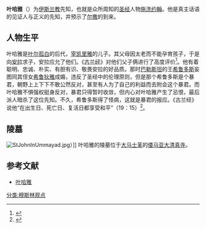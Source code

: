 {{islam}}
'''叶哈雅'''（{{lang-ar|يحيى بن زكريا}}）为[[伊斯兰教|伊斯兰教]]先知，也就是众所周知的[[圣经|圣经]]人物[[施洗约翰|施洗约翰]]。他是真主话语的见证人与正义的先知，并预示了[[尔撒|尔撒]]的到来。
{{infobox_person
|前缀尊称 = [[先知|先知]]
|姓名 = 叶哈雅·伊本·宰凯里雅<br/>{{lang|ar|يحيى بن زكريا}}
|图像 = Prophet Yahya Name.svg
|图像说明 = 先知叶哈雅之名的阿拉伯书法
|出生地 = [[巴勒斯坦|巴勒斯坦]]
|墓地 = [[倭马亚大清真寺|倭马亚大清真寺]],[[大马士革|大马士革]],[[叙利亚|叙利亚]]
|前任 = 先知[[宰凯里雅|宰凯里雅]]
|继任 = 使者[[尔撒|尔撒]]
|民族 = [[以色列人|以色列人]]
|亲属 = 父：[[宰凯里雅|宰凯里雅]]<br/>母：[[以利沙伯|以利沙伯]]

|信仰 = [[伊斯兰教|伊斯兰教]]
}}

==人物生平==
叶哈雅是[[叶尔孤白|叶尔孤白]]的后代，[[宰凯里雅|宰凯里雅]]的儿子。其父母因太老而不能孕育孩子，于是向[[安拉|安拉]]求子，安拉应允了他们。《[[古兰经|古兰经]]》对他们父子俩进行了高度评价<ref>{{cite book| title = 《古兰经》| url = http://www.islamicity.com/cqse/surah_s.asp?surahno=21| quote = 我就答应他，而且赏赐他叶哈雅，并改正他的妻子。他们争先行善，他们为希望和恐惧而呼吁我，他们对于我是恭顺的。| access-date = 2010-03-16| archive-date = 2009-08-06| archive-url = https://web.archive.org/web/20090806164103/http://www.islamicity.com/cqse/surah_s.asp?surahno=21| dead-url = no}}</ref>。他有着聪明、忠诚、朴实、有胆有识、敬畏安拉的好品质。那时[[巴勒斯坦|巴勒斯坦]]的王[[大希律王|希鲁多斯]]妄图同其侄女[[希鲁狄雅|希鲁狄雅]]成婚，违反了圣经中的伦理原则，但是那个希鲁多斯是个暴君，朝野上上下下不敢公然反对，甚至有人为了自己的利益而去附会这个暴君。而叶哈雅不惧强权挺身反对，暴君只得暂时收敛，但内心对叶哈雅产生了忌恨，最后派人暗杀了这位先知。不久，希鲁多斯得了怪病，这就是暴君的报应。《古兰经》说他“在出生日、死亡日、复活日都享受和平”（19：15）<ref>{{cite book| title = 《古兰经》| url = http://www.islamicity.com/cqse/surah_s.asp?surahno=19| quote = 19 : 12 “叶哈雅啊！你应当坚持经典。”他在童年时代我已赏赐他智慧，与从我发出的恩惠和纯洁。他是敬畏的，是孝敬你的，不是霸道的，不是忤逆的。他在出生日、死亡日、复活日都享受和平。| access-date = 2010-03-16| archive-date = 2009-08-06| archive-url = https://web.archive.org/web/20090806163947/http://www.islamicity.com/cqse/surah_s.asp?surahno=19| dead-url = no}}</ref>。
==陵墓==
[[File:StJohnInUmmayad.jpg|thumb]]）]]
叶哈雅的陵墓位于[[大马士革|大马士革]]的[[倭马亚大清真寺|倭马亚大清真寺]]。

==参考文献==
{{reflist}}
*[https://web.archive.org/web/20151114182630/http://www.mzb.com.cn/html/report/92300-1.htm 叶哈雅]
{{伊斯兰教先知}}
[[分类:穆斯林观点|分类:穆斯林观点]]